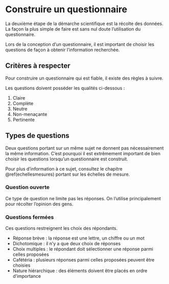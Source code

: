 # Construire un questionnaire {#questionnaire}

La deuxième étape de la démarche scientifique est la récolte des données. La façon la plus simple de faire est sans nul doute l’utilisation du questionnaire. 

Lors de la conception d’un questionnaire, il est important de choisir les questions de façon à obtenir l’information recherchée. 

## Critères à respecter

Pour construire un questionnaire qui est fiable, il existe des règles à suivre.

Les questions doivent posséder les qualités ci-dessous : 

1. Claire
1. Complète 
1. Neutre 
1. Non-menaçante 
1. Pertinente

## Types de questions

Deux questions portant sur un même sujet ne donnent pas nécessairement la même information. C’est pourquoi il est extrêmement important de bien choisir les questions lorsqu’un questionnaire est construit. 

Pour plus d’information à ce sujet, consultez le chapitre \@ref(echellesmesures) portant sur les échelles de mesure. 


### Question ouverte

Ce type de question ne limite pas les réponses. On l’utilise principalement pour récolter l’opinion des gens.

### Questions fermées

Ces questions restreignent les choix des répondants. 

- Réponse brève : la réponse est une lettre, un chiffre ou un mot
- Dichotomique : il n’y a que deux choix de réponses 
- Choix multiples : le répondant doit sélectionner une réponse parmi celles proposées
- Cafétéria : plusieurs réponses parmi celles proposées peuvent être choisies 
- Nature hiérarchique : des éléments doivent être placés en ordre d’importance 

